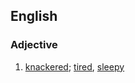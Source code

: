 ==English==

===Adjective===
{{en-adj|pos=[[cream]] [[cracker]]ed}}

#{{context|UK|rhyming slang}} [[knackered]]; [[tired]], [[sleepy]]